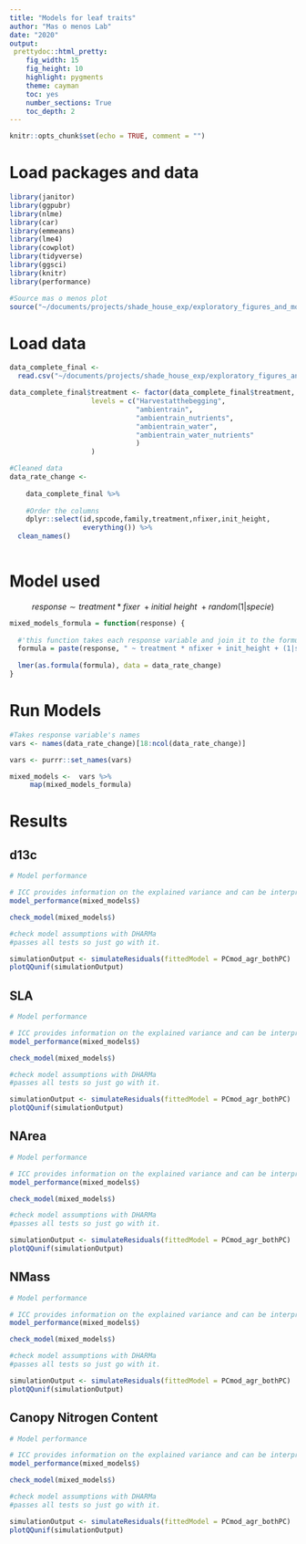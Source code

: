 ```yaml
---
title: "Models for leaf traits"
author: "Mas o menos Lab"
date: "2020"
output: 
 prettydoc::html_pretty:
    fig_width: 15
    fig_height: 10 
    highlight: pygments
    theme: cayman   
    toc: yes
    number_sections: True
    toc_depth: 2
---
```


```r
knitr::opts_chunk$set(echo = TRUE, comment = "")
```

# Load packages and data
```r
library(janitor)
library(ggpubr)
library(nlme)
library(car)
library(emmeans)
library(lme4)
library(cowplot)
library(tidyverse)
library(ggsci)
library(knitr)
library(performance)
```


```r
#Source mas o menos plot
source("~/documents/projects/shade_house_exp/exploratory_figures_and_models/codes/masomenos_plot.R")
```

# Load data
```r

data_complete_final <- 
  read.csv("~/documents/projects/shade_house_exp/exploratory_figures_and_models/data/data_for_biomass_leaftraits_models.csv", header = T)

data_complete_final$treatment <- factor(data_complete_final$treatment,
					levels = c("Harvestatthebegging",
							   "ambientrain", 
							   "ambientrain_nutrients",
							   "ambientrain_water",
							   "ambientrain_water_nutrients"
							   )
					)

#Cleaned data
data_rate_change <- 
  
    data_complete_final %>% 
    
	#Order the columns
    dplyr::select(id,spcode,family,treatment,nfixer,init_height,
                  everything()) %>% 
  clean_names() 
  
```

# Model used 

$$response\sim treatment*fixer\ + initial\ height\ + random(1|specie)$$

```r
mixed_models_formula = function(response) {
  
  #'this function takes each response variable and join it to the formula
  formula = paste(response, " ~ treatment * nfixer + init_height + (1|spcode)")
  
  lmer(as.formula(formula), data = data_rate_change)
}
```

# Run Models

```r
#Takes response variable's names 
vars <- names(data_rate_change)[18:ncol(data_rate_change)]
```

```r
vars <- purrr::set_names(vars)
```

```r
mixed_models <-  vars %>%
     map(mixed_models_formula)
```

# Results

## d13c

```r
# Model performance

# ICC provides information on the explained variance and can be interpreted as “the proportion of the variance explained by the grouping structure in the population”
model_performance(mixed_models$)

check_model(mixed_models$)

```

```r
#check model assumptions with DHARMa 
#passes all tests so just go with it. 

simulationOutput <- simulateResiduals(fittedModel = PCmod_agr_bothPC)
plotQQunif(simulationOutput) 
```

## SLA

```r
# Model performance

# ICC provides information on the explained variance and can be interpreted as “the proportion of the variance explained by the grouping structure in the population”
model_performance(mixed_models$)

check_model(mixed_models$)

```


```r
#check model assumptions with DHARMa 
#passes all tests so just go with it. 

simulationOutput <- simulateResiduals(fittedModel = PCmod_agr_bothPC)
plotQQunif(simulationOutput) 
```


## NArea

```r
# Model performance

# ICC provides information on the explained variance and can be interpreted as “the proportion of the variance explained by the grouping structure in the population”
model_performance(mixed_models$)

check_model(mixed_models$)

```


```r
#check model assumptions with DHARMa 
#passes all tests so just go with it. 

simulationOutput <- simulateResiduals(fittedModel = PCmod_agr_bothPC)
plotQQunif(simulationOutput) 
```


## NMass

```r
# Model performance

# ICC provides information on the explained variance and can be interpreted as “the proportion of the variance explained by the grouping structure in the population”
model_performance(mixed_models$)

check_model(mixed_models$)

```


```r
#check model assumptions with DHARMa 
#passes all tests so just go with it. 

simulationOutput <- simulateResiduals(fittedModel = PCmod_agr_bothPC)
plotQQunif(simulationOutput) 
```

## Canopy Nitrogen Content

```r
# Model performance

# ICC provides information on the explained variance and can be interpreted as “the proportion of the variance explained by the grouping structure in the population”
model_performance(mixed_models$)

check_model(mixed_models$)

```

```r
#check model assumptions with DHARMa 
#passes all tests so just go with it. 

simulationOutput <- simulateResiduals(fittedModel = PCmod_agr_bothPC)
plotQQunif(simulationOutput) 
```

